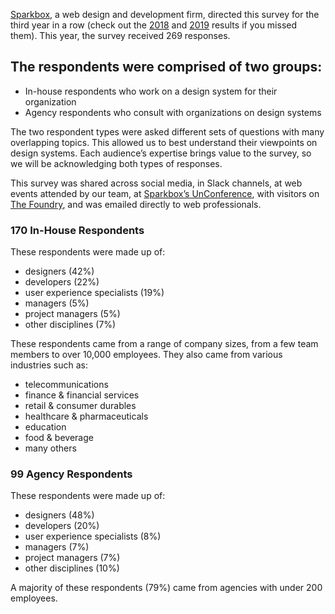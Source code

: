 
<SectionHeader title="The Respondents" name="respondents">

[Sparkbox](https://seesparkbox.com), a web design and development firm, directed this survey for the third year in a row (check out the [2018](https://designsystemssurvey.seesparkbox.com/2018) and [2019](https://designsystemssurvey.seesparkbox.com/2019/) results if you missed them). This year, the survey received 269 responses.

</SectionHeader>

<div class="obj-max-width util-pad-vertical-lg util-pad-vertical-h1@md util-pad-vertical-h2@lg">

## The respondents were comprised of two groups:

<div class="util-font-size-lg">

- In-house respondents who work on a design system for their organization
- Agency respondents who consult with organizations on design systems

</div>

The two respondent types were asked different sets of questions with many overlapping topics. This allowed us to best understand their viewpoints on design systems. Each audience’s expertise brings value to the survey, so we will be acknowledging both types of responses.

This survey was shared across social media, in Slack channels, at web events attended by our team, at [Sparkbox’s UnConference](http://eepurl.com/g2FbOT), with visitors on [The Foundry](https://seesparkbox.com/foundry), and was emailed directly to web professionals.

<h3 class="util-font-h3 util-margin-bottom-sm">170 In-House Respondents</h3>

These respondents were made up of: 
- designers (42%)
- developers (22%)
- user experience specialists (19%)
- managers (5%)
- project managers (5%)
- other disciplines (7%)

These respondents came from a range of company sizes, from a few team members to over 10,000 employees. They also came from various industries such as:
- telecommunications
- finance & financial services
- retail & consumer durables
- healthcare & pharmaceuticals
- education
- food & beverage
- many others

<h3 class="util-font-h3 util-margin-bottom-sm">99 Agency Respondents</h3>

These respondents were made up of: 
- designers (48%)
- developers (20%)
- user experience specialists (8%)
- managers (7%)
- project managers (7%)
- other disciplines (10%)

A majority of these respondents (79%) came from agencies with under 200 employees.

</div>
